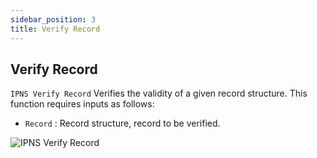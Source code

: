 ```yaml
---
sidebar_position: 3
title: Verify Record
---
```



## Verify Record
`IPNS Verify Record` Verifies the validity of a given record structure. This function requires inputs as follows:

* `Record` <Step text="1"/> : Record structure, record to be verified.

![IPNS Verify Record](_static/img/verify_record.png)